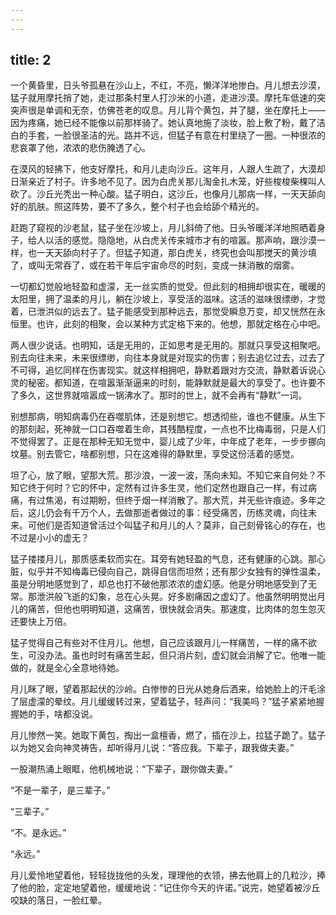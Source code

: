 ```yaml
---
---
---
```

title: 2
---



一个黄昏里，日头爷孤悬在沙山上，不红，不亮，懒洋洋地惨白。月儿想去沙漠，猛子就用摩托捎了她，走过那条村里人打沙米的小道，走进沙漠。摩托车低速的突突声很是单调和无奈，仿佛苍老的叹息。月儿背个黄包，并了腿，坐在摩托上——因为疼痛，她已经不能像以前那样骑了。她认真地施了淡妆，脸上敷了粉，戴了洁白的手套，一脸很圣洁的光。路并不远，但猛子有意在村里绕了一圈。一种很浓的悲哀罩了他，浓浓的悲伤腌透了心。

在漠风的轻拂下，他支好摩托，和月儿走向沙丘。这年月，人跟人生疏了，大漠却日渐亲近了村子。许多地不见了。因为白虎关那儿淘金扎木笼，好些梭梭柴棵叫人砍了。沙丘光秃出一种心酸。猛子明白，这沙丘，也像月儿那病一样，一天天舔向好的肌肤。照这阵势，要不了多久，整个村子也会给舔个精光的。

赶跑了窥视的沙老鼠，猛子坐在沙坡上，月儿斜倚了他。日头爷暖洋洋地照晒着身子，给人以活的感觉。隐隐地，从白虎关传来城市才有的喧嚣。那声响，跟沙漠一样，也一天天舔向村子了。但猛子知道，那白虎关，终究也会叫那搅天的黄沙填了，或叫无常吞了，或在若干年后宇宙命尽的时刻，变成一抹消散的烟雾。

一切都幻觉般地轻盈和虚濛，无一丝实质的觉受。但此刻的相拥却很实在，暖暖的太阳里，拥了温柔的月儿，躺在沙坡上，享受活的滋味。这活的滋味很缥缈，才觉着，已泄洪似的远去了。猛子能感受到那种远去，那觉受瞬息万变，却又恍然在永恒里。也许，此刻的相聚，会以某种方式定格下来的。他想，那就定格在心中吧。

两人很少说话。也明知，话是无用的，正如思考是无用的。那就只享受这相聚吧。别去向往未来，未来很缥缈，向往本身就是对现实的伤害；别去追忆过去，过去了不可得，追忆同样在伤害现实。就这样相拥吧，静默着跟对方交流，静默着诉说心灵的秘密。都知道，在喧嚣渐渐逼来的时刻，能静默就是最大的享受了。也许要不了多久，这世界就喧嚣成一锅沸水了。那时的世上，就不会再有“静默”一词。

别想那病，明知病毒仍在吞噬肌体，还是别想它。想透彻些，谁也不健康。从生下的那刻起，死神就一口口吞噬着生命，其残酷程度，一点也不比梅毒弱，只是人们不觉得罢了。正是在那种无知无觉中，婴儿成了少年，中年成了老年，一步步挪向坟墓。别去管它，啥都别想，只在这难得的静默里，享受这份活着的感觉。

坦了心，放了眼，望那大荒。那沙浪，一波一波，荡向未知。不知它来自何处？不知它终于何时？它的怀中，定然有过许多生灵，他们定然也跟自己一样，有过病痛，有过焦渴，有过期盼，但终于烟一样消散了。那大荒，并无些许痕迹。多年之后，这儿仍会有千万个人，去做那逝者做过的事：经受痛苦，历练灵魂，向往未来。可他们是否知道曾活过个叫猛子和月儿的人？莫非，自己刻骨铭心的存在，也不过是小小的虚无？

猛子搂搂月儿，那质感柔软而实在。耳旁有她轻盈的气息，还有健康的心跳。那心脏，似乎并不知梅毒已侵向自己，跳得自信而坦然；还有那少女独有的弹性温柔，虽是分明地感觉到了，却总也打不破他那浓浓的虚幻感。他是分明地感受到了无常。那泄洪般飞逝的幻象，总在心头晃。好多剧痛因之虚幻了。他虽然明明觉出月儿的痛苦，但他也明明知道，这痛苦，很快就会消失。那速度，比肉体的忽生忽灭还要快上万倍。

猛子觉得自己有些对不住月儿。他想，自己应该跟月儿一样痛苦，一样的痛不欲生，可没办法。虽也时时有痛苦生起，但只消片刻，虚幻就会消解了它。他唯一能做的，就是全心全意地待她。

月儿眯了眼，望着那起伏的沙岭。白惨惨的日光从她身后洒来，给她脸上的汗毛涂了层虚濛的晕纹。月儿缓缓转过来，望着猛子，轻声问：“我美吗？”猛子紧紧地握握她的手，啥都没说。

月儿惨然一笑。她取下黄包，掏出一盒檀香，燃了，插在沙上，拉猛子跪了。猛子以为她又会向神灵祷告，却听得月儿说：“答应我。下辈子，跟我做夫妻。”

一股潮热涌上眼眶，他机械地说：“下辈子，跟你做夫妻。”

“不是一辈子，是三辈子。”

“三辈子。”

“不。是永远。”

“永远。”

月儿爱怜地望着他，轻轻拢拢他的头发，理理他的衣领，拂去他肩上的几粒沙，捧了他的脸，定定地望着他，缓缓地说：“记住你今天的许诺。”说完，她望着被沙丘咬缺的落日，一脸红晕。
